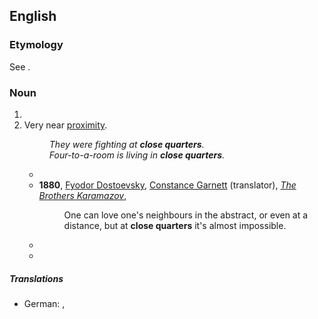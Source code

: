 ==English==

===Etymology===
See {{m|en|close quarter}}.

===Noun===
{{head|en|noun form}}

# {{plural of|en|close quarter}}
# Very near [[proximity]].
#: ''They were fighting at '''close quarters'''.''
#: ''Four-to-a-room is living in '''close quarters'''.''
#* {{quote-text|en|year=1857|author={{w|Robert Michael Ballantyne}}|title=[[s:The Coral Island/Chapter 9|The Coral Island]]|passage=I was also advised to put on a belt and carry a short cudgel or bludgeon in it, for, as Jack truly remarked, the sling would be of little use if we should chance to come to '''close quarters''' with any wild animal.}}
#* '''1880''', [[w:Fyodor Dostoevsky|Fyodor Dostoevsky]], [[w:Constance Garnett|Constance Garnett]] (translator), ''[[s:The Brothers Karamazov/Book V/Chapter 4|The Brothers Karamazov]]'',
#*: One can love one's neighbours in the abstract, or even at a distance, but at '''close quarters''' it's almost impossible.
#* {{quote-text|en|year=1913|author={{w|Edgar Rice Burroughs}}|title=[[s:The Cave Girl/Chapter VI|The Cave Girl]]|passage=With a sword and shield he could have let his enemies come to very '''close quarters''' with perfect impunity to himself and then have run them through with infinite ease.}}
#* {{quote-journal|en|work=BBC Sport|author=Phil McNulty|url=https://www.bbc.com/sport/football/53955829|date=5 September 2020|title=Iceland 0-1 England|passage=He was able to watch some of the younger players he introduced into the squad at '''close quarters''' and may be able to see them in England action once more against the Danes.}}

=====Translations=====
{{trans-top|very near proximity}}
* German: {{t|de|engster Raum|m}}, {{t|de|sehr enge Verhältnisse|n-p}}
{{trans-mid}}
{{trans-bottom}}